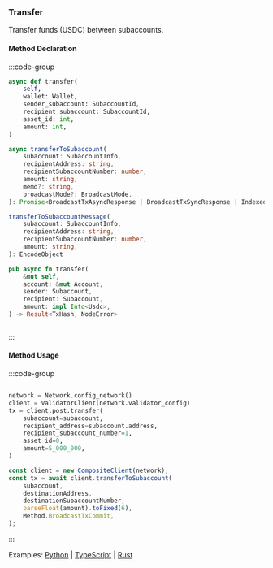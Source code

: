 ### Transfer

Transfer funds (USDC) between subaccounts.

#### Method Declaration

:::code-group

```python [Python]
async def transfer(
    self,
    wallet: Wallet,
    sender_subaccount: SubaccountId,
    recipient_subaccount: SubaccountId,
    asset_id: int,
    amount: int,
)
```

```typescript [TypeScript]
async transferToSubaccount(
    subaccount: SubaccountInfo,
    recipientAddress: string,
    recipientSubaccountNumber: number,
    amount: string,
    memo?: string,
    broadcastMode?: BroadcastMode,
): Promise<BroadcastTxAsyncResponse | BroadcastTxSyncResponse | IndexedTx>

transferToSubaccountMessage(
    subaccount: SubaccountInfo,
    recipientAddress: string,
    recipientSubaccountNumber: number,
    amount: string,
): EncodeObject
```

```rust [Rust]
pub async fn transfer(
    &mut self,
    account: &mut Account,
    sender: Subaccount,
    recipient: Subaccount,
    amount: impl Into<Usdc>,
) -> Result<TxHash, NodeError>
```

```url [API]
```

:::

#### Method Usage

:::code-group

```rust [Rust]
```

```python [Python]
network = Network.config_network()
client = ValidatorClient(network.validator_config)
tx = client.post.transfer(
    subaccount=subaccount,
    recipient_address=subaccount.address,
    recipient_subaccount_number=1,
    asset_id=0,
    amount=5_000_000,
)
```

```typescript [TypeScript]
const client = new CompositeClient(network);
const tx = await client.transferToSubaccount(
    subaccount,
    destinationAddress,
    destinationSubaccountNumber,
    parseFloat(amount).toFixed(6),
    Method.BroadcastTxCommit,
);
```

:::

Examples: [Python] | [TypeScript] | [Rust]

[Python]: https://github.com/dydxprotocol/v4-clients/blob/main/v4-client-py-v2/examples/transfer_example_transfer.py
[TypeScript]: https://github.com/dydxprotocol/v4-clients/blob/main/v4-client-js/examples/transfer_example_subaccount_transfer.ts
[Rust]: https://github.com/dydxprotocol/v4-clients/blob/main/v4-client-rs/client/examples/transfer.rs

